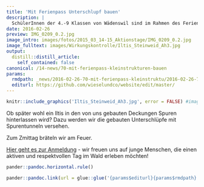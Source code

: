 ```yaml
---
title: 'Mit Ferienpass Unterschlupf bauen'
description: |
  SchülerInnen der 4.-9 Klassen von Wädenswil sind im Rahmen des Ferienpass eingeladen, einen spannenden Tag im Sagenholz zu erleben. Wir werden uns mit Handsägen ausgerüstet in ein Waldstück am Aabach begeben und den dortigen Lebensraum der Kleinraubtiere aufwerten. Natürlich können wir zusammen so einiges über die faszinierenden Kleinraubtierarten Hermelin, Mauswiesel und Iltis erfahren.
date: 2016-02-26
preview: IMG_0209_0.2.jpg
image_intro: images/fotos/2015_03_14-15_Aktionstage/IMG_0209_0.2.jpg
image_fulltext: images/Wirkungskontrolle/Iltis_Steinweid_Ah3.jpg
output:
  distill::distill_article:
    self_contained: false
canonical: /14-news/70-mit-ferienpass-kleinstrukturen-bauen
params:
  rmdpath: _news/2016-02-26-70-mit-ferienpass-kleinstruktu/2016-02-26-70-mit-ferienpass-kleinstruktu.Rmd
  editurl: https://github.com/wieselundco/website/edit/master/
---
```



```r
knitr::include_graphics('Iltis_Steinweid_Ah3.jpg', error = FALSE) #images/Wirkungskontrolle/Iltis_Steinweid_Ah3.jpg
```

Ob später wohl ein Iltis in den von uns gebauten Deckungen Spuren
hinterlassen wird? Dazu werden wir die gebauten Unterschlüpfe mit
Spurentunneln versehen. 

Zum Zmittag bräteln wir am Feuer.

<a href='http://goo.gl/forms/p06Q4LO7VX' target='_blank'>Hier geht es zur Anmeldung</a> - wir
freuen uns auf junge Menschen, die einen aktiven und respektvollen Tag
im Wald erleben möchten! 

 

```r
pander::pandoc.horizontal.rule()

pander::pandoc.link(url = glue::glue('{params$editurl}{params$rmdpath}'),text = 'Artikel bearbeiten')
```

<!--http://wieselundco.ch/14-news/70-mit-ferienpass-kleinstrukturen-bauen-->
